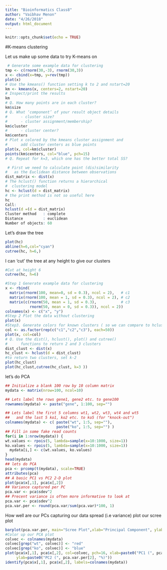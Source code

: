```yaml
---
title: "Bioinformatics Class8"
author: "Vaibhav Menon"
date: "4/26/2018"
output: html_document
---
```


```r
knitr::opts_chunk$set(echo = TRUE)
```
#K-means clustering

Let us make up some data to try K-means on
```r
 # Generate some example data for clustering
tmp <- c(rnorm(30,-3), rnorm(30,3))
x <- cbind(x=tmp, y=rev(tmp))
plot(x)
# Use the kmeans() function setting k to 2 and nstart=20
km <- kmeans(x, centers=2, nstart=20)
# Inspect/print the results
km
# Q. How many points are in each cluster?
km$size
# Q. What ‘component’ of your result object details
#      - cluster size?
#      - cluster assignment/membership?
km$cluster
#      - cluster center?
km$centers
# Plot x colored by the kmeans cluster assignment and
#      add cluster centers as blue points
plot(x, col=km$cluster)
points(km$centers, col="blue", pch=15)
# Q. Repeat for k=3, which one has the better total SS?

```

```r
 # First we need to calculate point (dis)similarity
#   as the Euclidean distance between observations
dist_matrix <- dist(x)
# The hclust() function returns a hierarchical
#  clustering model
hc <- hclust(d = dist_matrix)
# the print method is not so useful here
hc
Call:
hclust(d =(d = dist_matrix)
Cluster method   : complete
Distance         : euclidean
Number of objects: 60
```
Let's draw the tree
```r
plot(hc)
abline(h=6,col="cyan")
cutree(hc, h=6,)
```
I can 'cut' the tree at any height to give our clusters
```r
#Cut at height 6
cutree(hc, h=6)
```

```r
#Step 1 Generate example data for clustering
x <- rbind(
  matrix(rnorm(100, mean=0, sd = 0.3), ncol = 2),   # c1
  matrix(rnorm(100, mean = 1, sd = 0.3), ncol = 2), # c2
  matrix(c(rnorm(50, mean = 1, sd = 0.3),           # c3
           rnorm(50, mean = 0, sd = 0.3)), ncol = 2))
colnames(x) <- c("x", "y")
#Step 2 Plot the data without clustering
plot(x)
#Step3. Generate colors for known clusters ( so we can compare to hclust results)
col <- as.factor(rep(c("c1","c2","c3"), each=50))
plot(x, col=col)
# Q. Use the dist(), hclust(), plot() and cutree()
#      functions to return 2 and 3 clusters
dist_clust <- dist(x)
hc_clust <- hclust(d = dist_clust)
#to return two clusters, set k-2
plot(hc_clust)
plot(hc_clust,cutree(hc_clust, k=3 ))
```
let's do PCA
```r
## Initialize a blank 100 row by 10 column matrix
mydata <- matrix(nrow=100, ncol=10)

## Lets label the rows gene1, gene2 etc. to gene100
rownames(mydata) <- paste("gene", 1:100, sep="")

## Lets label the first 5 columns wt1, wt2, wt3, wt4 and wt5
##   and the last 5 ko1, ko2 etc. to ko5 (for "knock-out")
colnames(mydata) <- c( paste("wt", 1:5, sep=""),
                       paste("ko", 1:5, sep="") )
## Fill in some fake read counts
for(i in 1:nrow(mydata)) {
wt.values <- rpois(5, lambda=sample(x=10:1000, size=1)) 
ko.values <- rpois(5, lambda=sample(x=10:1000, size=1))
  mydata[i,] <- c(wt.values, ko.values)
}
head(mydata)
## lets do PCA
pca <- prcomp(t(mydata), scale=TRUE)
attributes(pca) 
## A basic PC1 vs PC2 2-D plot
plot(pca$x[,1], pca$x[,2])
## Variance captured per PC
pca.var <- pca$sdev^2
## Precent variance is often more informative to look at
pca.var <- pca$sdev^2
pca.var.per <- round(pca.var/sum(pca.var)*100, 1)
```

How well are our PCs capturing our data spread (i.e variance)
plot our scree plot
```r
barplot(pca.var.per, main="Scree Plot",xlab="Principal Component", ylab="Percent Variation")
#Color up our PCA plot
colvec <- colnames(mydata)
colvec[grep("wt", colvec)] <- "red"
colvec[grep("ko", colvec)] <- "blue"
plot(pca$x[,1], pca$x[,2], col=colvec, pch=16, xlab=paste0("PC1 (", pca.var.per[1], "%)"),
     ylab=paste0("PC2 (", pca.var.per[2], "%)"))
identify(pca$x[,1], pca$x[,2], labels=colnames(mydata))
```


